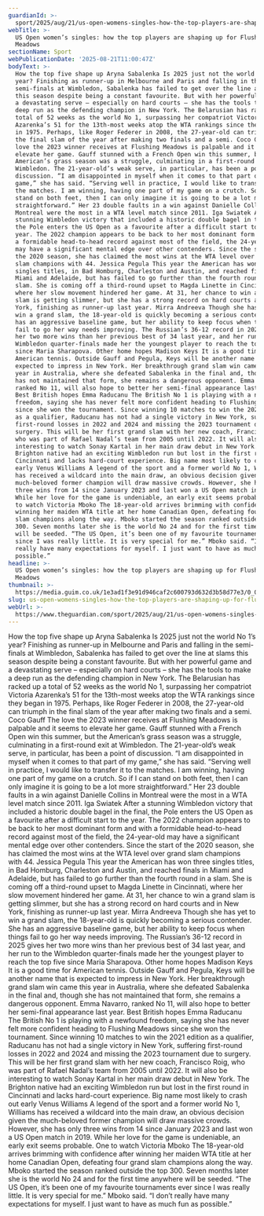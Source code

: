 ```yaml
---
guardianId: >-
  sport/2025/aug/21/us-open-womens-singles-how-the-top-players-are-shaping-up-for-flushing-meadows-tennis
webTitle: >-
  US Open women’s singles: how the top players are shaping up for Flushing
  Meadows
sectionName: Sport
webPublicationDate: '2025-08-21T11:00:47Z'
bodyText: >-
  How the top five shape up Aryna Sabalenka Is 2025 just not the world No 1’s
  year? Finishing as runner-up in Melbourne and Paris and falling in the
  semi-finals at Wimbledon, Sabalenka has failed to get over the line at slams
  this season despite being a constant favourite. But with her powerful game and
  a devastating serve – especially on hard courts – she has the tools to make a
  deep run as the defending champion in New York. The Belarusian has racked up a
  total of 52 weeks as the world No 1, surpassing her compatriot Victoria
  Azarenka’s 51 for the 13th-most weeks atop the WTA rankings since they began
  in 1975. Perhaps, like Roger Federer in 2008, the 27-year-old can triumph in
  the final slam of the year after making two finals and a semi. Coco Gauff The
  love the 2023 winner receives at Flushing Meadows is palpable and it seems to
  elevate her game. Gauff stunned with a French Open win this summer, but the
  American’s grass season was a struggle, culminating in a first-round exit at
  Wimbledon. The 21-year-old’s weak serve, in particular, has been a point of
  discussion. “I am disappointed in myself when it comes to that part of my
  game,” she has said. “Serving well in practice, I would like to transfer it to
  the matches. I am winning, having one part of my game on a crutch. So if I can
  stand on both feet, then I can only imagine it is going to be a lot more
  straightforward.” Her 23 double faults in a win against Danielle Collins in
  Montreal were the most in a WTA level match since 2011. Iga Swiatek After a
  stunning Wimbledon victory that included a historic double bagel in the final,
  the Pole enters the US Open as a favourite after a difficult start to the
  year. The 2022 champion appears to be back to her most dominant form and with
  a formidable head-to-head record against most of the field, the 24-year-old
  may have a significant mental edge over other contenders. Since the start of
  the 2020 season, she has claimed the most wins at the WTA level over grand
  slam champions with 44. Jessica Pegula This year the American has won three
  singles titles, in Bad Homburg, Charleston and Austin, and reached finals in
  Miami and Adelaide, but has failed to go further than the fourth round in a
  slam. She is coming off a third-round upset to Magda Linette in Cincinnati,
  where her slow movement hindered her game. At 31, her chance to win a grand
  slam is getting slimmer, but she has a strong record on hard courts and in New
  York, finishing as runner-up last year. Mirra Andreeva Though she has yet to
  win a grand slam, the 18-year-old is quickly becoming a serious contender. She
  has an aggressive baseline game, but her ability to keep focus when things
  fail to go her way needs improving. The Russian’s 36-12 record in 2025 gives
  her two more wins than her previous best of 34 last year, and her run to the
  Wimbledon quarter-finals made her the youngest player to reach the top five
  since Maria Sharapova. Other home hopes Madison Keys It is a good time for
  American tennis. Outside Gauff and Pegula, Keys will be another name that is
  expected to impress in New York. Her breakthrough grand slam win came this
  year in Australia, where she defeated Sabalenka in the final and, though she
  has not maintained that form, she remains a dangerous opponent. Emma Navarro,
  ranked No 11, will also hope to better her semi-final appearance last year.
  Best British hopes Emma Raducanu The British No 1 is playing with a newfound
  freedom, saying she has never felt more confident heading to Flushing Meadows
  since she won the tournament. Since winning 10 matches to win the 2021 edition
  as a qualifier, Raducanu has not had a single victory in New York, suffering
  first-round losses in 2022 and 2024 and missing the 2023 tournament due to
  surgery. This will be her first grand slam with her new coach, Francisco Roig,
  who was part of Rafael Nadal’s team from 2005 until 2022. It will also be
  interesting to watch Sonay Kartal in her main draw debut in New York. The
  Brighton native had an exciting Wimbledon run but lost in the first round in
  Cincinnati and lacks hard-court experience. Big name most likely to crash out
  early Venus Williams A legend of the sport and a former world No 1, Williams
  has received a wildcard into the main draw, an obvious decision given the
  much-beloved former champion will draw massive crowds. However, she has only
  three wins from 14 since January 2023 and last won a US Open match in 2019.
  While her love for the game is undeniable, an early exit seems probable. One
  to watch Victoria Mboko The 18-year-old arrives brimming with confidence after
  winning her maiden WTA title at her home Canadian Open, defeating four grand
  slam champions along the way. Mboko started the season ranked outside the top
  300. Seven months later she is the world No 24 and for the first time anywhere
  will be seeded. “The US Open, it’s been one of my favourite tournaments ever
  since I was really little. It is very special for me.” Mboko said. “I don’t
  really have many expectations for myself. I just want to have as much fun as
  possible.”
headline: >-
  US Open women’s singles: how the top players are shaping up for Flushing
  Meadows
thumbnail: >-
  https://media.guim.co.uk/1e3ad1f3e91d946caf2c600793d632d3b58d77e3/0_0_5000_4000/500.jpg
slug: us-open-womens-singles-how-the-top-players-are-shaping-up-for-flushing-meadows
webUrl: >-
  https://www.theguardian.com/sport/2025/aug/21/us-open-womens-singles-how-the-top-players-are-shaping-up-for-flushing-meadows-tennis
---
```

How the top five shape up Aryna Sabalenka Is 2025 just not the world No 1’s year? Finishing as runner-up in Melbourne and Paris and falling in the semi-finals at Wimbledon, Sabalenka has failed to get over the line at slams this season despite being a constant favourite. But with her powerful game and a devastating serve – especially on hard courts – she has the tools to make a deep run as the defending champion in New York. The Belarusian has racked up a total of 52 weeks as the world No 1, surpassing her compatriot Victoria Azarenka’s 51 for the 13th-most weeks atop the WTA rankings since they began in 1975. Perhaps, like Roger Federer in 2008, the 27-year-old can triumph in the final slam of the year after making two finals and a semi. Coco Gauff The love the 2023 winner receives at Flushing Meadows is palpable and it seems to elevate her game. Gauff stunned with a French Open win this summer, but the American’s grass season was a struggle, culminating in a first-round exit at Wimbledon. The 21-year-old’s weak serve, in particular, has been a point of discussion. “I am disappointed in myself when it comes to that part of my game,” she has said. “Serving well in practice, I would like to transfer it to the matches. I am winning, having one part of my game on a crutch. So if I can stand on both feet, then I can only imagine it is going to be a lot more straightforward.” Her 23 double faults in a win against Danielle Collins in Montreal were the most in a WTA level match since 2011. Iga Swiatek After a stunning Wimbledon victory that included a historic double bagel in the final, the Pole enters the US Open as a favourite after a difficult start to the year. The 2022 champion appears to be back to her most dominant form and with a formidable head-to-head record against most of the field, the 24-year-old may have a significant mental edge over other contenders. Since the start of the 2020 season, she has claimed the most wins at the WTA level over grand slam champions with 44. Jessica Pegula This year the American has won three singles titles, in Bad Homburg, Charleston and Austin, and reached finals in Miami and Adelaide, but has failed to go further than the fourth round in a slam. She is coming off a third-round upset to Magda Linette in Cincinnati, where her slow movement hindered her game. At 31, her chance to win a grand slam is getting slimmer, but she has a strong record on hard courts and in New York, finishing as runner-up last year. Mirra Andreeva Though she has yet to win a grand slam, the 18-year-old is quickly becoming a serious contender. She has an aggressive baseline game, but her ability to keep focus when things fail to go her way needs improving. The Russian’s 36-12 record in 2025 gives her two more wins than her previous best of 34 last year, and her run to the Wimbledon quarter-finals made her the youngest player to reach the top five since Maria Sharapova. Other home hopes Madison Keys It is a good time for American tennis. Outside Gauff and Pegula, Keys will be another name that is expected to impress in New York. Her breakthrough grand slam win came this year in Australia, where she defeated Sabalenka in the final and, though she has not maintained that form, she remains a dangerous opponent. Emma Navarro, ranked No 11, will also hope to better her semi-final appearance last year. Best British hopes Emma Raducanu The British No 1 is playing with a newfound freedom, saying she has never felt more confident heading to Flushing Meadows since she won the tournament. Since winning 10 matches to win the 2021 edition as a qualifier, Raducanu has not had a single victory in New York, suffering first-round losses in 2022 and 2024 and missing the 2023 tournament due to surgery. This will be her first grand slam with her new coach, Francisco Roig, who was part of Rafael Nadal’s team from 2005 until 2022. It will also be interesting to watch Sonay Kartal in her main draw debut in New York. The Brighton native had an exciting Wimbledon run but lost in the first round in Cincinnati and lacks hard-court experience. Big name most likely to crash out early Venus Williams A legend of the sport and a former world No 1, Williams has received a wildcard into the main draw, an obvious decision given the much-beloved former champion will draw massive crowds. However, she has only three wins from 14 since January 2023 and last won a US Open match in 2019. While her love for the game is undeniable, an early exit seems probable. One to watch Victoria Mboko The 18-year-old arrives brimming with confidence after winning her maiden WTA title at her home Canadian Open, defeating four grand slam champions along the way. Mboko started the season ranked outside the top 300. Seven months later she is the world No 24 and for the first time anywhere will be seeded. “The US Open, it’s been one of my favourite tournaments ever since I was really little. It is very special for me.” Mboko said. “I don’t really have many expectations for myself. I just want to have as much fun as possible.”
